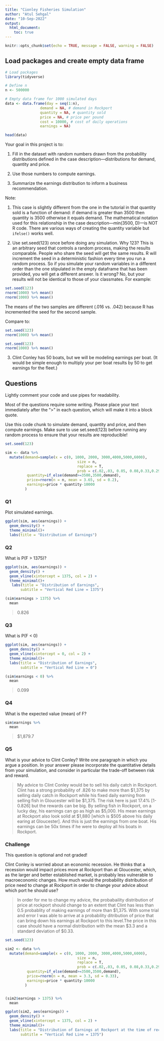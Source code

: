 ```yaml
---
title: "Cionley Fisheries Simulation"
author: "Atul Sehgal"
date: "10-Sep-2022"
output: 
  html_document:
    toc: true
---
```


```r
knitr::opts_chunk$set(echo = TRUE, message = FALSE, warning = FALSE)

```

<!-- Note:   -->

<!-- These instructions are commented out and will not display when you knit your RMarkdown document. -->

<!-- - Change the information in the yaml header above:  title, author, data. -->
<!-- - Make sure output is html_document. -->
<!-- - Once you are finished coding, **run each chunk individually to make sure there are no errors**.  (If necessary fix your code.) Once your code is error-free, click "knit" on the menu above. Your document should compile to HTML, provided that you have output set to "html_document." -->
<!-- - In the code chunk above ("setup") echo is set to TRUE.  This means that the code in your chunks will be displayed, along with the results, in your compiled document. -->

## Load packages and create empty data frame

```r
# Load packages
library(tidyverse) 

# Define n
n <- 500000

# Empty data frame for 1000 simulated days
data <- data.frame(day = seq(1:n),
                demand = NA, # demand in Rockport
                quantity = NA, # quantity sold
                price = NA, # price per pound
                cost = 10000, # cost of daily operations
                earnings = NA)

head(data)

```

Your goal in this project is to:

1. Fill in the dataset with random numbers drawn from the probability distributions defined in the case description---distributions for demand, quantity and price.

2. Use those numbers to compute earnings.

3. Summarize the earnings distribution to inform a business recommendation.

Note:  

1. This case is slightly different from the one in the tutorial in that quantity sold is a function of demand: if demand is greater than 3500 then quantity is 3500 otherwise it equals demand.  The mathematical notation used for this relationship in the case description---min(3500, D)---is NOT R code. There are various ways of creating the quantity variable but `ifelse()` works well.

2. Use set.seed(123) once before doing any simulation.  Why 123?  This is an arbitrary seed that controls a random process, making the results comparable.  People who share the seed will get the same results. R will increment the seed in a deterministic fashion every time you run a random process.  So if you simulate your random variables in a different order than the one stipulated in the empty dataframe that has been provided, you will get a different answer.  Is it wrong?  No, but your results will not be identical to those of your classmates.  For example:

```r
set.seed(123)
rnorm(1000) %>% mean()
rnorm(1000) %>% mean()

```

The means of the two samples are different (.016 vs. .042) because R has incremented the seed for the second sample. 

Compare to:

```r
set.seed(123)
rnorm(1000) %>% mean()

set.seed(123)
rnorm(1000) %>% mean()

```

3. Clint Conley has 50 boats, but we will be modeling earnings per boat.  (It would be simple enough to multiply your per boat results by 50 to get earnings for the fleet.)

## Questions

Lightly comment your code and use pipes for readability.

Most of the questions require some writing.  Please place your text immediately after the ">" in each question, which will make it into a block quote.

Use this code chunk to simulate demand, quantity and price, and then compute earnings. Make sure to use set.seed(123) before running any random process to ensure that your results are reproducible!

```r
set.seed(123)

sim <- data %>% 
  mutate(demand=sample(x = c(0, 1000, 2000, 3000,4000,5000,6000),
                                 size = n,
                                 replace = T,
                                 prob = c(.02,.03, 0.05, 0.08,0.33,0.29,0.2)),
          quantity=if_else(demand>=3500,3500,demand),
          price=rnorm(n = n, mean = 3.65, sd = 0.2),
          earnings=price * quantity-10000
         )

```

### Q1

Plot simulated earnings.

```r
ggplot(sim, aes(earnings)) +
  geom_density() +
  theme_minimal()+
  labs(title = "Distribution of Earnings")

```

### Q2

What is P(F > 1375)?

```r

ggplot(sim, aes(earnings)) +
  geom_density() +
  geom_vline(xintercept = 1375, col = 2) +
  theme_minimal()+
   labs(title = "Distribution of Earnings",
       subtitle = "Vertical Red Line = 1375")

(sim$earnings > 1375) %>%
  mean 

```

> 0.826

### Q3

What is P(F < 0)

```r

ggplot(sim, aes(earnings)) +
  geom_density() +
  geom_vline(xintercept = 0, col = 2) +
  theme_minimal()+
  labs(title = "Distribution of Earnings",
       subtitle = "Vertical Red Line = 0")

(sim$earnings < 0) %>%
  mean
```

> 0.099

### Q4

What is the expected value (mean) of F?

```r
sim$earnings %>%
  mean
```

> $1,879.7

### Q5

What is your advice to Clint Conley?  Write one paragraph in which you argue a position. In your answer please incorporate the quantitative details from your simulation, and consider in particular the trade-off between risk and reward.

> My advice to Clint Conley would be to sell his daily catch in Rockport. Clint has a strong probability of .826 to make more than $1,375 by selling daily catch in Rockport while his fixed daily earning from selling fish in Gloucester will be $1,375. The risk here is just 17.4% [1-0.826] but the rewards can be big. By selling fish in Rockport, on a lucky day, his earnings can go as high as $5,000. His mean earnings at Rockport also look solid at $1,880 [which is $505 above his daily earing at Gloucester].
And this is just the earnings from one boat. His earnings can be 50x times if he were to deploy all his boats in Rockport.

### Challenge

This question is optional and not graded!

Clint Conley is worried about an economic recession.  He thinks that a recession would impact prices more at Rockport than at Gloucester, which, as the larger and better established market, is probably less vulnerable to macroeconomic changes.  How much would the probability distribution of price need to change at Rockport in order to change your advice about which port he should use?

> In order for me to change my advice, the probabaility distribution of price at rockport should change to an extent that Clint has less than 0.5 probablity of making earnings of more than $1,375. With some trial and error I was able to arrive at a probability ditribution of price that can bring down his earnings at Rockport to this level.The price in this case should have a normal distribution with the mean $3.3 and a standard deviation of $0.33. 

```r
set.seed(123)

sim2 <- data %>% 
  mutate(demand=sample(x = c(0, 1000, 2000, 3000,4000,5000,6000),
                                 size = n,
                                 replace = T,
                                 prob = c(.02,.03, 0.05, 0.08,0.33,0.29,0.2)),
          quantity=if_else(demand>=3500,3500,demand),
          price=rnorm(n = n, mean = 3.3, sd = 0.33),
          earnings=price * quantity-10000
         )


(sim2$earnings > 1375) %>%
  mean 

ggplot(sim2, aes(earnings)) +
  geom_density() +
  geom_vline(xintercept = 1375, col = 2) +
  theme_minimal()+
  labs(title = "Distribution of Earnings at Rockport at the time of recession",
       subtitle = "Vertical Red Line = 1375")

```


